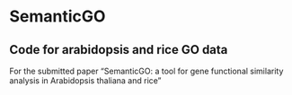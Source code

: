 # SemanticGO
## Code for arabidopsis and rice GO data
For the submitted paper "SemanticGO: a tool for gene functional similarity analysis in Arabidopsis thaliana and rice"
